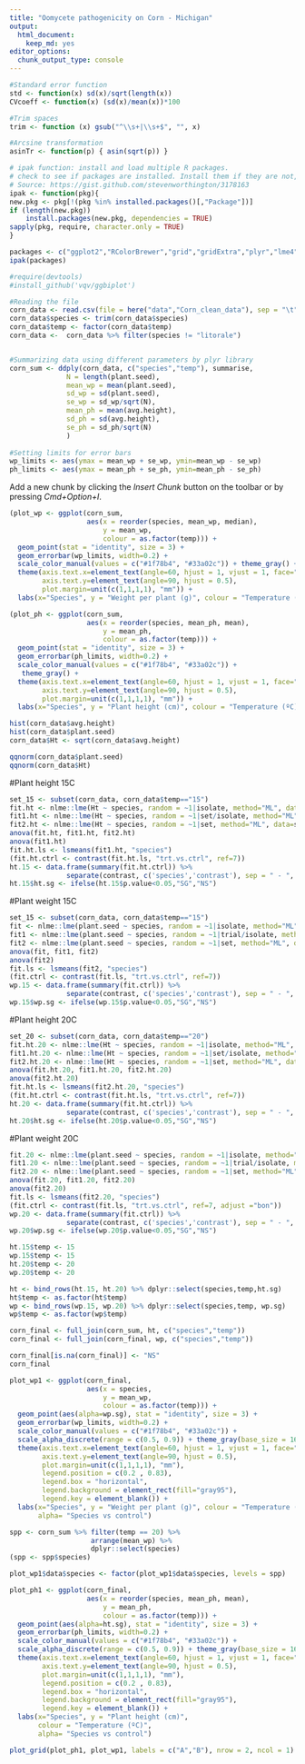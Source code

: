 ```yaml
---
title: "Oomycete pathogenicity on Corn - Michigan"
output:
  html_document:
    keep_md: yes
editor_options:
  chunk_output_type: console
---
```


```r
#Standard error function
std <- function(x) sd(x)/sqrt(length(x))
CVcoeff <- function(x) (sd(x)/mean(x))*100

#Trim spaces
trim <- function (x) gsub("^\\s+|\\s+$", "", x)

#Arcsine transformation
asinTr <- function(p) { asin(sqrt(p)) }

# ipak function: install and load multiple R packages.
# check to see if packages are installed. Install them if they are not, then load them into the R session.
# Source: https://gist.github.com/stevenworthington/3178163
ipak <- function(pkg){
new.pkg <- pkg[!(pkg %in% installed.packages()[,"Package"])]
if (length(new.pkg)) 
    install.packages(new.pkg, dependencies = TRUE)
sapply(pkg, require, character.only = TRUE)
}

packages <- c("ggplot2","RColorBrewer","grid","gridExtra","plyr","lme4","lsmeans","knitr","tidyr","dplyr", "MASS", "magrittr", "reshape2", "FactoMineR", "cowplot","stringr", "here", "cowplot")
ipak(packages)

#require(devtools)
#install_github('vqv/ggbiplot')
```


```r
#Reading the file
corn_data <- read.csv(file = here("data","Corn_clean_data"), sep = "\t")
corn_data$species <- trim(corn_data$species)
corn_data$temp <- factor(corn_data$temp)
corn_data <-  corn_data %>% filter(species != "litorale")


#Summarizing data using different parameters by plyr library
corn_sum <- ddply(corn_data, c("species","temp"), summarise,
              N = length(plant.seed),
              mean_wp = mean(plant.seed), 
              sd_wp = sd(plant.seed),
              se_wp = sd_wp/sqrt(N),
              mean_ph = mean(avg.height), 
              sd_ph = sd(avg.height),
              se_ph = sd_ph/sqrt(N)
              )
  
#Setting limits for error bars
wp_limits <- aes(ymax = mean_wp + se_wp, ymin=mean_wp - se_wp)
ph_limits <- aes(ymax = mean_ph + se_ph, ymin=mean_ph - se_ph)
```

Add a new chunk by clicking the *Insert Chunk* button on the toolbar or by pressing *Cmd+Option+I*.

```r
(plot_wp <- ggplot(corn_sum, 
                   aes(x = reorder(species, mean_wp, median), 
                       y = mean_wp, 
                       colour = as.factor(temp))) +
  geom_point(stat = "identity", size = 3) +
  geom_errorbar(wp_limits, width=0.2) + 
  scale_color_manual(values = c("#1f78b4", "#33a02c")) + theme_gray() +
  theme(axis.text.x=element_text(angle=60, hjust = 1, vjust = 1, face="italic"), 
        axis.text.y=element_text(angle=90, hjust = 0.5), 
        plot.margin=unit(c(1,1,1,1), "mm")) +
  labs(x="Species", y = "Weight per plant (g)", colour = "Temperature (ºC)"))
```




```r
(plot_ph <- ggplot(corn_sum, 
                   aes(x = reorder(species, mean_ph, mean), 
                       y = mean_ph, 
                       colour = as.factor(temp))) +
  geom_point(stat = "identity", size = 3) +
  geom_errorbar(ph_limits, width=0.2) + 
  scale_color_manual(values = c("#1f78b4", "#33a02c")) + 
   theme_gray() +
  theme(axis.text.x=element_text(angle=60, hjust = 1, vjust = 1, face="italic"), 
        axis.text.y=element_text(angle=90, hjust = 0.5), 
        plot.margin=unit(c(1,1,1,1), "mm")) +
  labs(x="Species", y = "Plant height (cm)", colour = "Temperature (ºC)"))
```

```r
hist(corn_data$avg.height)
hist(corn_data$plant.seed)
corn_data$Ht <- sqrt(corn_data$avg.height)

qqnorm(corn_data$plant.seed)
qqnorm(corn_data$Ht)
```
#Plant height 15C

```r
set_15 <- subset(corn_data, corn_data$temp=="15")
fit.ht <- nlme::lme(Ht ~ species, random = ~1|isolate, method="ML", data=set_15)
fit1.ht <- nlme::lme(Ht ~ species, random = ~1|set/isolate, method="ML", data=set_15)
fit2.ht <- nlme::lme(Ht ~ species, random = ~1|set, method="ML", data=set_15)
anova(fit.ht, fit1.ht, fit2.ht)
anova(fit1.ht)
fit.ht.ls <- lsmeans(fit1.ht, "species")
(fit.ht.ctrl <- contrast(fit.ht.ls, "trt.vs.ctrl", ref=7))
ht.15 <- data.frame(summary(fit.ht.ctrl)) %>% 
              separate(contrast, c('species','contrast'), sep = " - ", remove = TRUE)
ht.15$ht.sg <- ifelse(ht.15$p.value<0.05,"SG","NS")

```

#Plant weight 15C
```r
set_15 <- subset(corn_data, corn_data$temp=="15")
fit <- nlme::lme(plant.seed ~ species, random = ~1|isolate, method="ML", data=set_15)
fit1 <- nlme::lme(plant.seed ~ species, random = ~1|trial/isolate, method="ML", data=set_15)
fit2 <- nlme::lme(plant.seed ~ species, random = ~1|set, method="ML", data=set_15)
anova(fit, fit1, fit2)
anova(fit2)
fit.ls <- lsmeans(fit2, "species")
(fit.ctrl <- contrast(fit.ls, "trt.vs.ctrl", ref=7))
wp.15 <- data.frame(summary(fit.ctrl)) %>% 
              separate(contrast, c('species','contrast'), sep = " - ", remove = TRUE)
wp.15$wp.sg <- ifelse(wp.15$p.value<0.05,"SG","NS")
```

#Plant height 20C

```r
set_20 <- subset(corn_data, corn_data$temp=="20")
fit.ht.20 <- nlme::lme(Ht ~ species, random = ~1|isolate, method="ML", data=set_20)
fit1.ht.20 <- nlme::lme(Ht ~ species, random = ~1|set/isolate, method="ML", data=set_20)
fit2.ht.20 <- nlme::lme(Ht ~ species, random = ~1|set, method="ML", data=set_20)
anova(fit.ht.20, fit1.ht.20, fit2.ht.20)
anova(fit2.ht.20)
fit.ht.ls <- lsmeans(fit2.ht.20, "species")
(fit.ht.ctrl <- contrast(fit.ht.ls, "trt.vs.ctrl", ref=7))
ht.20 <- data.frame(summary(fit.ht.ctrl)) %>% 
              separate(contrast, c('species','contrast'), sep = " - ", remove = TRUE)
ht.20$ht.sg <- ifelse(ht.20$p.value<0.05,"SG","NS")
```

#Plant weight 20C

```r
fit.20 <- nlme::lme(plant.seed ~ species, random = ~1|isolate, method="ML", data=set_20)
fit1.20 <- nlme::lme(plant.seed ~ species, random = ~1|trial/isolate, method="ML", data=set_20)
fit2.20 <- nlme::lme(plant.seed ~ species, random = ~1|set, method="ML", data=set_20)
anova(fit.20, fit1.20, fit2.20)
anova(fit2.20)
fit.ls <- lsmeans(fit2.20, "species")
(fit.ctrl <- contrast(fit.ls, "trt.vs.ctrl", ref=7, adjust ="bon"))
wp.20 <- data.frame(summary(fit.ctrl)) %>% 
              separate(contrast, c('species','contrast'), sep = " - ", remove = TRUE)
wp.20$wp.sg <- ifelse(wp.20$p.value<0.05,"SG","NS")
```

```r
ht.15$temp <- 15
wp.15$temp <- 15
ht.20$temp <- 20
wp.20$temp <- 20

ht <- bind_rows(ht.15, ht.20) %>% dplyr::select(species,temp,ht.sg)
ht$temp <- as.factor(ht$temp)
wp <- bind_rows(wp.15, wp.20) %>% dplyr::select(species,temp, wp.sg)
wp$temp <- as.factor(wp$temp)

corn_final <- full_join(corn_sum, ht, c("species","temp"))
corn_final <- full_join(corn_final, wp, c("species","temp"))

corn_final[is.na(corn_final)] <- "NS"
corn_final
```

```r

plot_wp1 <- ggplot(corn_final, 
                   aes(x = species, 
                       y = mean_wp, 
                       colour = as.factor(temp))) +
  geom_point(aes(alpha=wp.sg), stat = "identity", size = 3) +
  geom_errorbar(wp_limits, width=0.2) + 
  scale_color_manual(values = c("#1f78b4", "#33a02c")) + 
  scale_alpha_discrete(range = c(0.5, 0.9)) + theme_gray(base_size = 16) +
  theme(axis.text.x=element_text(angle=60, hjust = 1, vjust = 1, face="italic"), 
        axis.text.y=element_text(angle=90, hjust = 0.5), 
        plot.margin=unit(c(1,1,1,1), "mm"),
        legend.position = c(0.2 , 0.83),
        legend.box = "horizontal",
        legend.background = element_rect(fill="gray95"),
        legend.key = element_blank()) +
  labs(x="Species", y = "Weight per plant (g)", colour = "Temperature (ºC)",
       alpha= "Species vs control")

spp <- corn_sum %>% filter(temp == 20) %>% 
                    arrange(mean_wp) %>% 
                    dplyr::select(species)
(spp <- spp$species)

plot_wp1$data$species <- factor(plot_wp1$data$species, levels = spp)
```


```r
plot_ph1 <- ggplot(corn_final, 
                   aes(x = reorder(species, mean_ph, mean), 
                       y = mean_ph, 
                       colour = as.factor(temp))) +
  geom_point(aes(alpha=ht.sg), stat = "identity", size = 3) +
  geom_errorbar(ph_limits, width=0.2) + 
  scale_color_manual(values = c("#1f78b4", "#33a02c")) + 
  scale_alpha_discrete(range = c(0.5, 0.9)) + theme_gray(base_size = 16) +
  theme(axis.text.x=element_text(angle=60, hjust = 1, vjust = 1, face="italic"), 
        axis.text.y=element_text(angle=90, hjust = 0.5), 
        plot.margin=unit(c(1,1,1,1), "mm"),
        legend.position = c(0.2 , 0.83),
        legend.box = "horizontal",
        legend.background = element_rect(fill="gray95"),
        legend.key = element_blank()) +
  labs(x="Species", y = "Plant height (cm)", 
       colour = "Temperature (ºC)", 
       alpha= "Species vs control")
```


```r
plot_grid(plot_ph1, plot_wp1, labels = c("A","B"), nrow = 2, ncol = 1)
```

